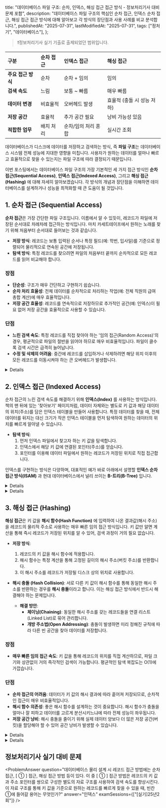 
  title:
    "데이터베이스 파일 구조: 순차, 인덱스, 해싱 접근 접근 방식 - 정보처리기사 대비 문제 포함",
  description:
    "데이터베이스 파일 구조의 핵심인 순차 접근, 인덱스 순차 접근, 해싱 접근 접근 방식에 대해 알아보고 각 방식의 장단점과 사용 사례를 비교 분석합니다.",
  publishedAt: "2025-07-31",
  lastModifiedAt: "2025-07-31",
  tags: ["정처기", "데이터베이스"],
};

> ❗️정보처리기사 실기 기출로 출제되었던 범위입니다.

| 구분               | 순차 접근 | 인덱스 접근         | 해싱 접근                  |
| :----------------- | :-------- | :------------------ | :------------------------- |
| **주요 접근 방식** | 순차      | 순차 + 임의         | 임의                       |
| **검색 속도**      | 느림      | 보통 ~ 빠름         | 매우 빠름                  |
| **데이터 변경**    | 비효율적  | 오버헤드 발생       | 효율적 (충돌 시 성능 저하) |
| **저장 공간**      | 효율적    | 추가 공간 필요      | 낭비 가능성 있음           |
| **적합한 업무**    | 배치 처리 | 순차/임의 처리 혼합 | 실시간 조회                |

데이터베이스가 디스크에 데이터를 저장하고 검색하는 방식, 즉 **파일 구조**는 데이터베이스 시스템 전체 성능에 지대한 영향을 미칩니다. 사용자가 원하는 데이터를 얼마나 빠르고 효율적으로 찾을 수 있는지는 파일 구조에 따라 결정되기 때문입니다.

이번 포스팅에서는 데이터베이스 파일 구조의 가장 기본적인 세 가지 접근 방식인 **순차 접근(Sequential Access)**, **인덱스 접근(Indexed Access)**, 그리고 **해싱 접근(Hashing)** 에 대해 자세히 알아보겠습니다. 각 방식의 개념과 장단점을 이해하면 데이터베이스를 설계하거나 성능을 최적화할 때 큰 도움이 될 것입니다.

## 1. 순차 접근 (Sequential Access)

**순차 접근**은 가장 간단한 파일 구조입니다. 이름에서 알 수 있듯이, 레코드가 파일에 저장된 순서대로 차례차례 접근하는 방식입니다. 마치 카세트테이프에서 원하는 노래를 찾기 위해 처음부터 순서대로 들어보는 것과 같습니다.

- **저장 방식**: 레코드는 보통 입력된 순서나 특정 필드(예: 학번, 입사일)를 기준으로 정렬되어 물리적으로 연속된 공간에 저장됩니다.
- **탐색 방식**: 특정 레코드를 찾으려면 파일의 처음부터 끝까지 순차적으로 모든 레코드를 읽어 비교해야 합니다.

### 장점

- **단순성**: 구조가 매우 간단하고 구현하기 쉽습니다.
- **순차 처리 효율성**: 전체 데이터를 순차적으로 처리하는 작업(예: 전체 직원의 급여 총합 계산)에 매우 효율적입니다.
- **저장 공간 효율성**: 레코드를 연속적으로 저장하므로 추가적인 공간(예: 인덱스)이 필요 없어 저장 공간을 효율적으로 사용할 수 있습니다.

### 단점

- **느린 검색 속도**: 특정 레코드를 직접 찾아야 하는 '임의 접근(Random Access)'의 경우, 평균적으로 파일의 절반을 읽어야 하므로 매우 비효율적입니다. 파일이 클수록 검색 시간은 급격히 늘어납니다.
- **수정 및 삭제의 어려움**: 중간에 레코드를 삽입하거나 삭제하려면 해당 위치 이후의 모든 레코드를 이동시켜야 하는 큰 오버헤드가 발생합니다.

<Details summary="사용 사례">

- **배치 처리(Batch Processing)**: 급여 일괄 처리, 월말 결산 등과 같이 전체 데이터를 순차적으로 읽어 처리하는 작업에 적합합니다.
- **로그 파일**: 시간 순서대로 발생하는 이벤트를 기록하고 분석할 때 유용합니다.

</Details>

## 2. 인덱스 접근 (Indexed Access)

순차 접근의 느린 검색 속도를 해결하기 위해 **인덱스(Index)** 를 사용하는 방식입니다. 책의 맨 뒤에 있는 '찾아보기' 페이지처럼, 데이터 자체와는 별도로 키 값과 해당 데이터의 위치(주소)를 담은 인덱스 테이블을 만들어 사용합니다. 특정 데이터를 찾을 때, 전체 데이터를 뒤지는 대신 크기가 작은 인덱스 테이블을 먼저 탐색하여 원하는 데이터의 위치를 빠르게 알아낼 수 있습니다.

- **탐색 방식**:
  1. 먼저 인덱스 파일에서 찾고자 하는 키 값을 탐색합니다.
  2. 인덱스에서 해당 키 값에 연결된 포인터(주소)를 얻습니다.
  3. 포인터를 이용해 데이터 파일에서 원하는 레코드가 저장된 위치로 직접 접근합니다.

인덱스를 구현하는 방식은 다양하며, 대표적인 예가 바로 아래에서 설명할 **인덱스 순차 접근 방식(ISAM)** 과 현대 데이터베이스에서 널리 쓰이는 **B-트리(B-Tree)** 입니다.

<Details summary="인덱스 순차 접근 방식 (ISAM) 요약">
  ISAM(Indexed Sequential Access Method)은 인덱스를 통해 빠른 임의 접근과 순차
  접근을 모두 지원하는 초기 파일 구조입니다. 데이터는 기본 키 순서로 정렬되어
  있고, 별도의 인덱스 파일을 통해 특정 데이터의 위치를 빠르게 찾을 수 있습니다.
  하지만 데이터 추가 및 삭제 시 구조 변경이 비효율적이고 주기적인 재구성이
  필요한 단점이 있어, 현재는 B-트리에 밀려 잘 사용되지 않습니다.
</Details>

<Details summary="B-트리 (B-Tree) 요약">
  B-트리는 현대 데이터베이스 시스템에서 가장 널리 사용되는 인덱스
  자료구조입니다. ISAM의 단점을 개선하여 데이터 추가/삭제 시 발생하는 오버헤드를
  최소화하고, 스스로 균형을 맞추는(self-balancing) 특징이 있습니다. 이를 통해
  어떤 키 값으로 검색하더라도 항상 일정한 속도를 보장합니다. 대용량 데이터 저장
  및 검색에 매우 효율적입니다.
</Details>

## 3. 해싱 접근 (Hashing)

**해싱 접근**은 키 값을 **해시 함수(Hash Function)** 에 입력하여 나온 결과값(해시 주소)을 레코드의 물리적 주소로 사용하는 매우 빠른 임의 접근 방식입니다. 키 값만 알면 계산을 통해 즉시 레코드가 저장된 위치를 알 수 있어, 검색 과정이 거의 필요 없습니다.

- **저장 방식**:

  1. 레코드의 키 값을 해시 함수에 적용합니다.
  2. 해시 함수는 특정 계산을 통해 고정된 길이의 해시 주소(버킷 주소)를 반환합니다.
  3. 이 해시 주소를 레코드가 저장될 디스크 상의 위치로 사용합니다.

- **해시 충돌 (Hash Collision)**: 서로 다른 키 값이 해시 함수를 통해 동일한 해시 주소를 반환하는 경우를 **해시 충돌**이라고 합니다. 이는 해싱 접근 방식에서 반드시 해결해야 하는 문제입니다.
  - **해결 방안**:
    - **체이닝(Chaining)**: 동일한 해시 주소를 갖는 레코드들을 연결 리스트(Linked List)로 묶어 관리합니다.
    - **개방 주소법(Open Addressing)**: 충돌이 발생하면 미리 정해진 규칙에 따라 다른 빈 공간을 찾아 데이터를 저장합니다.

### 장점

- **매우 빠른 임의 접근 속도**: 키 값을 통해 레코드의 위치를 직접 계산하므로, 파일 크기와 상관없이 거의 즉각적인 검색이 가능합니다. 평균적인 탐색 복잡도는 O(1)에 가깝습니다.

### 단점

- **순차 접근의 어려움**: 데이터가 키 값의 해시 결과에 따라 흩어져 저장되므로, 순차적인 접근이 매우 비효율적입니다.
- **해시 함수 의존성**: 좋은 해시 함수를 설계하는 것이 중요합니다. 해시 함수가 충돌을 얼마나 잘 피하고 데이터를 고르게 분산시키느냐에 따라 전체 성능이 좌우됩니다.
- **저장 공간 낭비**: 해시 충돌을 줄이기 위해 실제 데이터 양보다 더 많은 저장 공간(버킷)을 할당해야 할 수 있어 공간 낭비가 발생할 수 있습니다.

<Details summary="사용 사례">

- 빠른 조회가 필수적인 온라인 트랜잭션 처리(OLTP) 시스템이나 데이터베이스 내부의 인덱싱 구조(해시 인덱스) 등에서 활용됩니다.

</Details>

<Details summary="어떤 방식을 선택해야 할까?">

세 가지 파일 구조는 각각의 장단점이 명확하므로, 어떤 방식을 선택할지는 애플리케이션의 요구사항에 따라 달라집니다.

- **전체 데이터를 순차적으로 처리하는 작업이 대부분**이라면 **순차 접근**이 좋은 선택입니다.
- **순차 처리와 임의 조회가 모두 필요**하다면 **인덱스 순차 접근**이 가장 유연한 해결책이 될 수 있습니다.
- **무엇보다 빠른 임의 접근 속도가 중요**하다면 **해싱 접근**이 가장 강력한 성능을 보여줄 것입니다.

</Details>

## 정보처리기사 실기 대비 문제

<ProblemAnswer
  question="데이터베이스 물리 설계 시 레코드 접근 방법에는 순차 접근, [ ① ] 접근, 해싱 접근 방법 등이 있다. 이 중 [ ① ] 접근 방법은 레코드의 키 값과 주소 포인터를 쌍으로 구성한 별도의 자료 구조를 사용하여 검색 속도를 향상시킨다. 이 자료 구조를 통해 키 값을 기준으로 원하는 레코드를 빠르게 찾을 수 있을 때, 빈칸 ①에 들어갈 용어는 무엇인가?"
  answer="인덱스"
  examSessions={["[실기]25년2회"]}
/>

